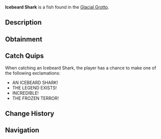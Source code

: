 {{FishInfobox
|image          = Icebeard Shark.png
|rarity         = Mythical
|sea            = First Sea
|location       = [[Glacial Grotto]]
|sublocation    = 
|sources        = Fishing Rod
|radar_location = 
|prog_speed     = -50
|xp             = 2500
|weather        = 
|time           = Night
|season         = Winter
|bait           = Truffle Worm
|base_weight    = 600
|base_value     = 8000
|weight_range   = 300
|base_chance    = 0.01
|base_resil     = 10
}}
'''Icebeard Shark''' is a {{Rarity|Mythical}} fish found in the [[Glacial Grotto]].

== Description ==
{{Description|A massive, ancient shark with frost-covered skin and icicle-like protrusions.|Bestiary Entry}}

== Obtainment ==
{{Description|Only appears in the deepest, darkest parts of the Glacial Grotto.|Bestiary Hint}}
{{Fish Availability|
Glacial Grotto
|top_rods      = 
Leviathan's Fang Rod\90582.9\328800.32;
Free Spirit Rod\82411.83\344408.28;
Trident Rod\73536.94\311197.25;
Great Rod of Oscar\67686.23\189673.51;
Ethereal Prism Rod\66390.65\200264.3;
Resourceful Rod\49389.47\157385.1;
Destiny Rod\50818.35\148498.24;
Azure Of Lagoon\65573.06\274808.05;
No-Life Rod\66371.51\238828.26;
Midas Rod\24090.45\93545.86;
Egg Rod\53822.87\195971.96;
Wildflower Rod\52726.94\193814.83;
Astralhook Rod\66176.06\202499.6;
Seraphic Rod\65855.88\208639.1;
Rod Of The Forgotten Fang\60601.36\198859.62;
Challenger's Rod\60141.05\212285.15;
Blazebringer Rod\56236.21\198959.22;
Rod Of The Depths\53623.38\172565.41;
Zeus Rod\52508\185675.77;
Rod Of The Exalted One\52310\165225.16;
Verdant Shear Rod\52152.4\190947.04;
Depthseeker Rod\48460.27\173821.14;
Avalanche Rod\42971.78\150539.09;
Volcanic Rod\40981.86\146293.54;
Steady Rod\13799.73\59579.98
|recommended   = Trident Rod
}}

== Catch Quips ==
When catching an Icebeard Shark, the player has a chance to make one of the following exclamations:
* AN ICEBEARD SHARK!
* THE LEGEND EXISTS!
* INCREDIBLE!
* THE FROZEN TERROR!

== Change History ==
{{Change History|{{subst:Current Version}}}}

== Navigation ==
{{Fish Navbox|Glacial Grotto}}